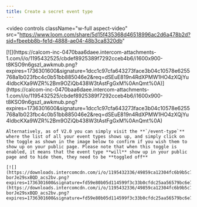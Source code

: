 ```yaml
---
title: Create a secret event type
---
```


<video
  controls
  className="w-full aspect-video"
  src="https://www.loom.com/share/5d15f435368d46518996ac2d6a478b2d?sid=fbeebb8b-fe1d-4888-ae04-48b3ca8320db"
></video>

<Steps>
  <Step title="Login to the cal.com account, or if self-hosting, login to your instance of cal.com." />
  <Step title="Click on the event type you wish to hide, or you can proceed to create a new event type. If this is your first event type, you can proceed by following the guide for**[Creating your first event type](https://cal.com/docs/how-to-guides/creating-your-first-event-type)**" />
  <Step title="In your event type, you can simply toggle the option called **Hide from profile** as shown in the image.">
    [![](https://calcom-inc-0470baa6daee.intercom-attachments-1.com/i/o/1195432525/cbdef8925389f7292cceb4b6/i1600x900-t8KSO9n6gszI_awkmub.png?expires=1736301600&signature=1dcc1c97cfa643273face3b04c10578e6255768a1b023fbc4c0b51bb885046e2&req=dSEuE819n4RdXPMW1HO4zXQjYu4IdbcKXa9WZR%2Bm9OZiQb438W3tAstFgGxM%0AnQmt%0A)](https://calcom-inc-0470baa6daee.intercom-attachments-1.com/i/o/1195432525/cbdef8925389f7292cceb4b6/i1600x900-t8KSO9n6gszI_awkmub.png?expires=1736301600&signature=1dcc1c97cfa643273face3b04c10578e6255768a1b023fbc4c0b51bb885046e2&req=dSEuE819n4RdXPMW1HO4zXQjYu4IdbcKXa9WZR%2Bm9OZiQb438W3tAstFgGxM%0AnQmt%0A)
  </Step>
  <Step title="Click on **Update** to save your changes. That's it. Your event type should now be a secret, and will not show up on your public page." />
</Steps>

    Alternatively, as of V2.0 you can simply visit the **`/event-type`** where the list of all your event types shows up, and simply click on the toggle as shown in the image below to confirm if you wish them to show up on your public page. Please note that when this toggle is enabled, it means that the event type **will** show up in your public page and to hide them, they need to be **toggled off**

    [![](https://downloads.intercomcdn.com/i/o/1195432336/49859ca12304fc6b9b5c7dab/i1600x900-borJe29sxBQD_acs2bv.png?expires=1736301600&signature=fd59e80b05d114599f3c33b0cfdc25aa56579bc6e79cb9c6bb8f729d4d916a93&req=dSEuE819n4JcX%2FMW1HO4zXBJMPnnLagXHLYdT7k7w9tnkoc%2Fbor51oMxhkys%0AzjZH6YjlTLrX5uCpYzs%3D%0A)](https://downloads.intercomcdn.com/i/o/1195432336/49859ca12304fc6b9b5c7dab/i1600x900-borJe29sxBQD_acs2bv.png?expires=1736301600&signature=fd59e80b05d114599f3c33b0cfdc25aa56579bc6e79cb9c6bb8f729d4d916a93&req=dSEuE819n4JcX%2FMW1HO4zXBJMPnnLagXHLYdT7k7w9tnkoc%2Fbor51oMxhkys%0AzjZH6YjlTLrX5uCpYzs%3D%0A)
